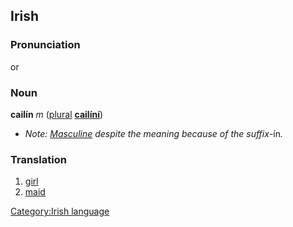 ==Irish==
===Pronunciation===
{{IPA|[&#712;kal&#690;i&#720;n&#690;]}} or {{IPA|[ka&#712;l&#690;i&#720;n&#690;]}}

===Noun===
'''cailín''' ''m'' ([[plural]] '''[[cailíní]]''')
*''Note: [[Masculine]] despite the meaning because of the suffix ''-ín''.''

===Translation===
#[[girl]]
#[[maid]]

[[Category:Irish language]]